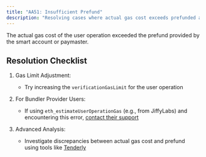 ```yaml
---
title: "AA51: Insufficient Prefund"
description: "Resolving cases where actual gas cost exceeds prefunded amount"
---
```


The actual gas cost of the user operation exceeded the prefund provided by the smart account or paymaster.

## Resolution Checklist

1. Gas Limit Adjustment:
   - Try increasing the `verificationGasLimit` for the user operation

2. For Bundler Provider Users:
   - If using `eth_estimateUserOperationGas` (e.g., from JiffyLabs) and encountering this error, [contact their support](https://t.me/JiffyScan)

3. Advanced Analysis:
   - Investigate discrepancies between actual gas cost and prefund using tools like [Tenderly](https://tenderly.co/)

